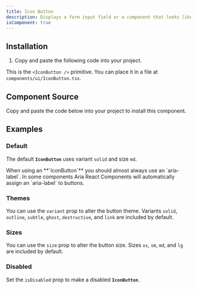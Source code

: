```yaml
---
title: Icon Button
description: Displays a form input field or a component that looks like an input field.
isComponent: true
---
```


## Installation

1. Copy and paste the following code into your project.

This is the `<IconButton />` primitive. You can place it in a file at `components/ui/IconButton.tsx`.

## Component Source

Copy and paste the code below into your project to install this component.

<ComponentSource src="../../packages/ui/src/IconButton.tsx" />

## Examples

### Default

The default **`IconButton`** uses variant `solid` and size `md`.

<Callout type="note">
  When using an **`IconButton`** you should almost always use an `aria-label`.
  In some components Aria React Components will automatically assign an
  `aria-label` to buttons.
</Callout>

<ComponentExample name="IconButton" story="default" />

### Themes

You can use the `variant` prop to alter the button theme. Variants `solid`, `outline`, `subtle`, `ghost`, `destructive`, and `link` are included by default.

<ComponentExample name="IconButton" story="theme" />

### Sizes

You can use the `size` prop to alter the button size. Sizes `xs`, `sm`, `md`, and `lg` are included by default.

<ComponentExample name="IconButton" story="sizes" />

### Disabled

Set the `isDisabled` prop to make a disabled **`IconButton`**.

<ComponentExample name="IconButton" story="disabled" />

